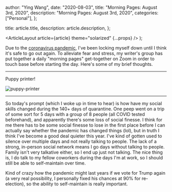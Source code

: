 
  author: "Ying Wang",
  date: "2020-08-03",
  title: "Morning Pages: August 3rd, 2020",
  description: "Morning Pages: August 3rd, 2020",
  categories: ["Personal"],
};

  title: article.title,
  description: article.description,
};

  <ArticleLayout article={article} theme="solarized" {...props} />
);

Due to the [coronavirus
pandemic](https://en.wikipedia.org/wiki/2019-20_coronavirus_pandemic), I've been
locking myself down until I think it's safe to go out again. To alleviate fear
and stress, my writer's group has put together a daily "morning pages"
get-together on Zoom in order to touch base before starting the day. Here's some
of my brief thoughts.

---

Puppy printer!

![puppy-printer](/img/posts/2020/08/03/morning_pages.jpg)

---

So today's prompt (which I woke up in time to hear) is how have my social skills
changed during the 140+ days of quarantine. One peep went on a trip of some sort
for 5 days with a group of 8 people (all COVID tested beforehand), and
apparently there's some loss of social finesse. I think for me there has to be
some social finesse to lose in the first place before I can actually say whether
the pandemic has changed things (lol), but in truth I think I've become a good
deal quieter this year. I've kind of gotten used to silence over multiple days
and not really talking to people. The lack of a strong, in-person social network
means I go days without talking to people. Family isn't very talkative either,
so I end up just not talking. The nice thing is, I do talk to my fellow
coworkers during the days I'm at work, so I should still be able to
self-maintain over time.

Kind of crazy how the pandemic might last years if we vote for Trump again (a
very real possibility, I personally fixed his chances at 90% for re-election),
so the ability to self-maintain is really important.
